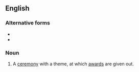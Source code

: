 ==English==

===Alternative forms===
* {{l|en|award ceremony}}
* {{l|en|awards-ceremony}}

===Noun===
{{en-noun|awards ceremonies}}

# A [[ceremony]] with a theme, at which [[award]]s are given out.